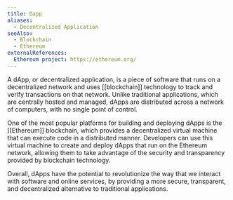 ```yaml
---
title: Dapp
aliases:
  - Decentralized Application
seeAlso:
  - Blockchain
  - Ethereum
externalReferences:
  Ethereum project: https://ethereum.org/
---
```




A dApp, or decentralized application, is a piece of software that runs on a decentralized network and uses [[blockchain]] technology to track and verify transactions on that network. Unlike traditional applications, which are centrally hosted and managed, dApps are distributed across a network of computers, with no single point of control.&#x20;

One of the most popular platforms for building and deploying dApps is the [[Ethereum]] blockchain, which provides a decentralized virtual machine that can execute code in a distributed manner. Developers can use this virtual machine to create and deploy dApps that run on the Ethereum network, allowing them to take advantage of the security and transparency provided by blockchain technology.

Overall, dApps have the potential to revolutionize the way that we interact with software and online services, by providing a more secure, transparent, and decentralized alternative to traditional applications.

